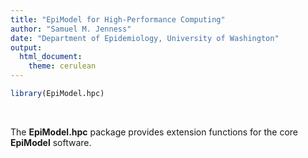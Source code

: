 ```yaml
---
title: "EpiModel for High-Performance Computing"
author: "Samuel M. Jenness"
date: "Department of Epidemiology, University of Washington"
output:
  html_document:
    theme: cerulean
---
```

<!--
%\VignetteEngine{knitr::rmarkdown}
%\VignetteIndexEntry{EpiModel Introduction}
-->

```r
library(EpiModel.hpc)
```

<br>

The **EpiModel.hpc** package provides extension functions for the core **EpiModel** software. 
